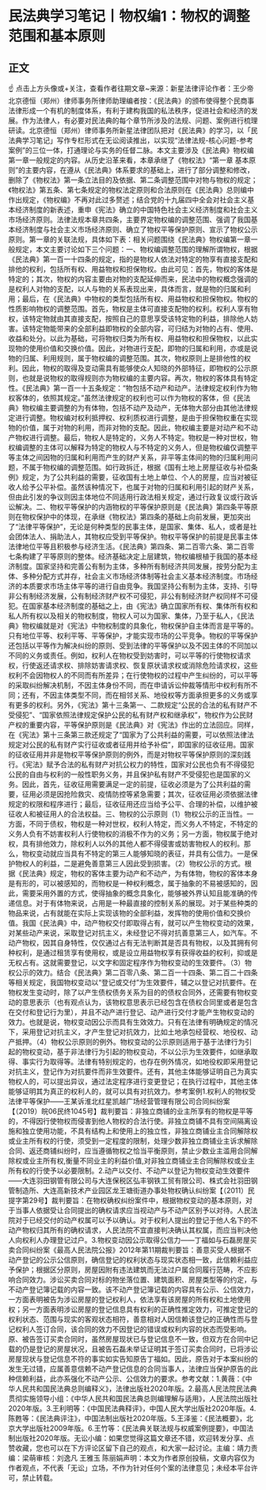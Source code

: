 # 民法典学习笔记丨物权编1：物权的调整范围和基本原则
## 正文
☝ 点击上方头像或+关注，查看作者往期文章~来源：新星法律评论作者：王少帝 北京德恒（郑州）律师事务所律师助理编者按：《民法典》的颁布使得整个民商事法律形成一个有机的制度体系，有利于建构我国的私法秩序，促进社会和经济的发展。作为法律人，有必要对民法典的每个章节所涉及的法规、问题、案例进行梳理研读。北京德恒（郑州）律师事务所新星法律团队把对《民法典》的学习，以「民法典学习笔记」写作专栏形式在无讼阅读推出，以实现“法律法规-核心问题-参考案例”的三位一体，打通理论与实务的任督二脉。本文主要涉及《民法典》物权编第一章一般规定的内容。从历史沿革来看，本章承继了《物权法》“第一章 基本原则”的主要内容，在遵从《民法典》体系要求的基础上，进行了部分调整和修改，删除了《物权法》第一条立法目的及依据、第二条调整范围中对物与物权的规定；《物权法》第五条、第七条规定的物权法定原则和合法原则在《民法典》总则编中作出规定，《物权编》不再对此过多赘述；结合党的十九届四中全会对社会主义基本经济制度的新表述，重申《宪法》确立的中国特色社会主义经济制度和社会主义市场经济原则。法律法规本章共四条，主要界定物权编的调整范围、强调了我国基本经济制度与社会主义市场经济原则、确立了物权平等保护原则、宣示了物权公示原则。第一章的关联法规，具体如下表：相关问题围绕《民法典》物权编第一章一般规定，本文主要讨论如下三个问题：一、物权编调整范围的理解所谓物权，根据《民法典》第一百一十四条的规定，指的是物权人依法对特定的物享有直接支配和排他的权利，包括所有权、用益物权和担保物权。由此可见：首先，物权的客体是特定的；其次，物权的内容主要由对物的支配延伸而来，民法中的物权概念强调的是权利人对物的支配，以人与物的关系表现出来，具体而言，就是物的归属和利用；最后，在《民法典》中物权的类型包括所有权、用益物权和担保物权。物权的性质影响物权的调整范围。首先，物权是主体可直接支配物的权利。权利人享有物权，该特定物就由其直接支配，按照自己的意思享受该特定物的利益，排除他人妨害。该特定物能带来的全部利益即物权的全部内容，可归结为对物的占有、使用、收益和处分。以此为基础，可将物权归类为所有权、用益物权和担保物权，以此实现物的使用价值和交换价值。因此，对物进行支配，即物的归属和利用，亦或是说物的归属、利用规则，属于物权编的调整范围。其次，物权原则上是排他性的权利。因此，物权的取得及变动需具有能够使众人知晓的外部特征，即物权的公示原则，也就是说物权的取得规则亦为物权编的主要内容。再次，物权的客体具有特定性。《民法典》第一百一十五条规定：“物包括不动产和动产。法律规定权利作为物权客体的，依照其规定。”虽然法律规定的权利也可以作为物权的客体，但《民法典》物权编主要调整的为有体物，包括不动产及动产，无体物大部分由其他法律规定进行调整。物权编对权利抵押权、权利质权进行调整，是由于担保物权重在实现物的价值，属于对物的利用，而非对物的支配。因此，物权编主要是对动产和不动产物权进行调整。最后，物权人是特定的，义务人不特定。物权是一种对世权，物权编调整的主体可以解释为特定的物权人与不特定的义务人，但是物权编仅调整平等主体之间因物的归属和利用而产生的财产关系，非平等主体间的物的归属利用问题，不属于物权编的调整范围。如行政拆迁，根据《国有土地上房屋征收与补偿条例》规定，为了公共利益的需要，征收国有土地上单位、个人的房屋，应当对被征收人给予公平补偿。虽然该种情况下，也属于对物的归属和利用引起的财产关系，但由此引发的争议则因主体地位不同适用行政法相关规定，通过行政复议或行政诉讼解决。二、物权平等保护的内涵物权的平等保护原则是《民法典》第四条平等原则在物权保护中的体现，在承继《物权法》第四条的基础上向前发展，更加突出了“法律平等保护”，无论是何种类型的民事主体，是国家、集体、私人，或者是社会团体法人、捐助法人，其物权应受到平等保护。物权平等保护的前提是民事主体法律地位平等且积极参与经济生活。《民法典》第四条、第二百零六条、第二百零七条构建了平等原则的整体。经济基础决定上层建筑，物权编根植于我国的基本经济制度。国家坚持和完善公有制为主体，多种所有制经济共同发展，按劳分配为主体、多种分配方式并存，社会主义市场经济体制等社会主义基本经济制度。市场经济的本质要求市场主体平等的进行自由竞争。我国坚持公有制为主体，支持、引导非公有制经济发展，公有制经济财产权不可侵犯，非公有制经济财产权同样不可侵犯。在国家基本经济制度的基础之上，由《宪法》确立国家所有权、集体所有权和私人所有权以及相关的物权制度，物权人可以为国家、集体，乃至于私人，《民法典》物权编就是对《宪法》中物权制度的具象化，物权保护自主体而言是平等的。只有地位平等、权利平等、平等保护，才能实现市场的公平竞争。物权的平等保护还包括以平等作为解决纠纷的原则、受到法律的平等保护以及不因主体的不同加以不同的义务或责任。例如，权利人在物权受到妨害时，可以平等的行使物权请求权，行使返还请求权、排除妨害请求权、恢复原状请求权或消除危险请求权，这些权利不会因物权人的不同而有所差异；在行使物权的过程中产生纠纷的，可以平等的采取纠纷解决机制，不因主体身份不同，而在申请诉讼仲裁等情形中权利有所不同；还有，不因主体类型不同，而在相邻关系、地役权等方面承担更多的义务或享有更多的权利。另外，《宪法》第十三条第一、二款规定“公民的合法的私有财产不受侵犯”、“国家依照法律规定保护公民的私有财产权和继承权”，物权作为公民财产权的重要内容，平等保护原则是《民法典》对《宪法》作出的立法回应。同样，在《宪法》第十三条第三款还规定了“国家为了公共利益的需要，可以依照法律法规定对公民的私有财产实行征收或者征用并给予补偿”，即国家的征收征用。国家的征收征用并非是物权平等保护原则的例外，而是对物权平等保护原则的深刻践行。《宪法》赋予合法的私有财产对抗公权力的特性，国家对公民也负有不得侵犯公民的自由与权利的一般性职务义务，并且保护私有财产不受侵犯也是国家的义务。因此，首先，征收征用需要满足一定的前提，征收必须是为了公共利益的需要，征用必须是因抢险救灾、疫情防控等紧急需要；其次，征收征用必须依据法律规定的权限和程序进行；最后，征收征用还应当给予公平、合理的补偿，以维护被征收人和被征用人的合法权益。三、物权的公示原则（1）物权公示的正当性。一方面，不同于债权，物权是一种对世权，权利人特定，而义务人不特定，不特定的义务人负有不妨害权利人行使物权的消极不作为的义务；另一方面，物权属于绝对权，具有排他效力，除权利人以外的其他人都不得侵害或妨害物权人的权利。那么，物权变动就应当具有不特定的第三人能够知晓的表征，并具有公信力。一是保护物权人的利益，二是避免善意第三人因此受到损害。（2）物权公示的方式。根据《民法典》规定，物权的客体主要为动产和不动产，为有体物，物权的客体本身是有形的，可以被感知的，而物权是一种权利概念，属于抽象的不易被感知的，因此，需要采用外置的方式，使得抽象的概念具象化，能够被外界认知且能准确的传递信息。对于有体物来说，占用是一种最直接的控制关系的展现。对于某些种类的物品来说，占有就能在实际上实现该物的全部利益，发挥物的使用价值和交换价值。我国《民法典》中，动产物权交付即取得占有，就可以产生物权变动的效果，对某些动产来说，采取登记对抗主义，未经登记不得对抗善意第三人，如汽车。不动产物权，因其自身特性，仅仅通过占有无法判断其是否具有物权，以及其拥有何种权利，是通过租赁享有使用权，或是设立用益物权享有获得收益的权利，抑或是无权占有。这就需要登记，以文字和固定程序作为物权变动的生效要件。（3）物权公示的效力。结合《民法典》第二百零八条、第二百一十四条、第二百二十四条等相关规定，我国物权变动以“登记或交付”为生效要件，辅之以登记对抗要件。在物权发生变动时，除了以产生债权债务关系为目的的债权合同外，还需要有物权变动的意思表示（也有观点认为，该物权意思表示已经包含在债权合同里或者是包含在交付和登记行为里），并且不动产进行登记、动产进行交付才能产生物权变动的效力。也就是说，物权变动因公示而具有生效效力。只有在法律有明确规定的情况下，采用登记对抗主义，才产生登记对抗效力，比如土地承包经营权、地役权、动产抵押。（4）物权公示原则的例外。物权变动的公示原则适用于基于法律行为引起的物权变动，基于非法律行为引起的物权变动，不以公示为生效要件，如继承取得、事实行为取得等。法律有特别规定的，也存在例外情况，如地役权即采用登记对抗主义，登记作为对抗要件而非生效要件。还有，其他主体能够证明自己为真实物权人的，可以提出异议，通过法定程序进行变更登记；在执行过程中，其他主体能够证明其为真正的权利人的，就可以具有对抗效力。参考案例1.权利人的物权受法律平等保护——王某诉淮北红星凯越广场经营管理有限公司合同纠纷案【（2019）皖06民终1045号】裁判要旨：非独立商铺的业主所享有的物权是平等的，不得因行使物权而侵害到他人物权的合法行使。非独立商铺不具有空间隔离设施和独立使用功能，不具有结构上和使用上的独立性，非独立商铺业主合同解除权或业主所有权的行使，须受到一定程度的限制，处理少数非独立商铺业主诉求解除合同、返还商铺纠纷时，应当遵循物权之恰当平衡原则，禁止少数业主滥用合同解除权或业主所有权,衡量不同业主的利益价值,对非独立商铺业主合同解除权或业主所有权的行使予以必要限制。2.动产以交付、不动产以登记为物权变动生效要件——大连羽田钢管有限公司与大连保税区弘丰钢铁工贸有限公司、株式会社羽田钢管制造所、大连高新技术产业园区龙王塘街道办事处物权确认纠纷案【（2011）民提字第29号】裁判要旨：在物权确权纠纷案件中，根据物权变动的基本原则，对于当事人依据受让合同提出的确权请求应当视动产与不动产区别予以对待。人民法院对于已经交付的动产权属可以予以确认。对于权利人提出的登记于他人名下的不动产物权归其所有的确权请求，人民法院不宜直接判决确认其权属，而应当判决他人向权利人办理登记过户。3.物权变动因公示取得公信力——丁福如与石磊房屋买卖合同纠纷案《最高人民法院公报》2012年第11期裁判要旨：善意买受人根据不动产登记的公示公信原则，确信登记的权利状态与现实状态相一致，此信赖利益应予保护；根据区分原则，房屋因附有违法建筑而无法过户属合同履行范畴，不应影响合同效力。涉讼买卖合同对标的物坐落位置、建筑面积、房屋类型等的约定，与不动产登记簿记载的内容一致。该不动产登记簿记载的内容具有公示、公信效力，一方面表明被告为涉讼房屋的登记权利人，依法享有该房屋的所有权和土地使用权；另一方面表明涉讼房屋的登记信息具有权利的正确性推定效力，可推定登记的权利状态、范围与现实的客观状态相符，善意相对人因信赖该登记的正确性而与登记权利人签订合同，该合同的效力不因登记的错误或权利内容的状态而受影响。原、被告签订买卖合同时，虽然房屋现状已与登记信息不一致，但双方在合同中记载的仍是登记的房屋状况，且被告石磊未举证证明其于签订买卖合同时，已将涉讼房屋现状与登记信息不符的事实如实告知原告丁福如。因此，原告对于本案纠纷的发生无过错，应属善意信赖不动产登记信息的合同当事人，法律应当保护原告的此种信赖利益，此亦系强化不动产公示、公信效力的要求。参考文献：1.黄薇：《中华人民共和国民法典总则编释义》，法律出版社2020年版。2.最高人民法院民法典贯彻实施领导小组：《中华人民共和国民法典总则编理解与适用》，人民法院出版社2020年版。3.王利明等：《中国民法典释评》，中国人民大学出版社2020年版。4.陈甦等：《民法典评注》，中国法制出版社2020年版。5.王泽鉴：《民法概要》，北京大学出版社2009年版。6.王竹等：《民法典关联法规与权威案例提要》，中国法制出版社2020年版。无讼小编：如果您觉得这篇文章还不错，欢迎转发分享、点赞收藏，您也可以在下方评论区留下自己的观点，和大家一起讨论。主编：靖力责编：梁萌审核：刘逸凡 王雅玉 陈丽娟声明：本文为作者原创投稿，文章内容仅为作者观点，不代表「无讼」立场，不作为针对任何个案的法律意见；未经本平台许可，禁止转载。